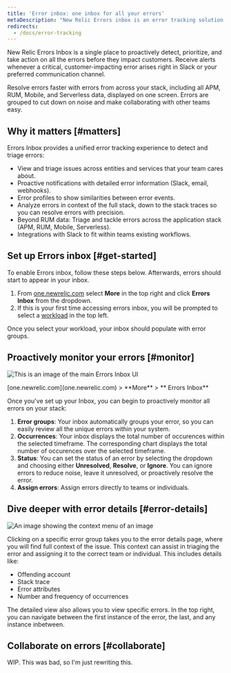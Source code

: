 ```yaml
---
title: 'Error inbox: one inbox for all your errors'
metaDescription: "New Relic Errors inbox is an error tracking solution designed to put you in the driver’s seat when it comes to detecting, triaging, and resolving errors across your full application stack."
redirects:
  - /docs/error-tracking
---
```


New Relic Errors Inbox is a single place to proactively detect, prioritize, and take action on all the errors before they impact customers. Receive alerts whenever a critical, customer-impacting error arises right in Slack or your preferred communication channel.

Resolve errors faster with errors from across your stack, including all APM, RUM, Mobile, and Serverless data, displayed on one screen. Errors are grouped to cut down on noise and make collaborating with other teams easy. 

## Why it matters [#matters]

Errors Inbox provides a unified error tracking experience to detect and triage errors:

- View and triage issues across entities and services that your team cares about.
- Proactive notifications with detailed error information  (Slack, email, webhooks).
- Error profiles to show similarities between error events.
- Analyze errors in context of the full stack, down to the stack traces so you can resolve errors with precision.
- Beyond RUM data: Triage and tackle errors across the application stack (APM, RUM, Mobile, Serverless).
- Integrations with Slack to fit within teams existing workflows.

## Set up Errors inbox [#get-started]

To enable Errors inbox, follow these steps below. Afterwards, errors should start to appear in your inbox.

1. From [one.newrelic.com](one.newrelic.com) select **More** in the top right and click **Errors Inbox** from the dropdown.
2. If this is your first time accessing errors inbox, you will be prompted to select a [workload](/docs/new-relic-one/use-new-relic-one/workloads/workloads-isolate-resolve-incidents-faster/) in the top left. 

Once you select your workload, your inbox should populate with error groups.

## Proactively monitor your errors [#monitor]

![This is an image of the main Errors Inbox UI](./images/ui-image.png "ui-main")

<figcaption>[one.newrelic.com](one.newrelic.com) > **More** > ** Errors Inbox**</figcaption>

Once you've set up your Inbox, you can begin to proactively monitor all errors on your stack:

1. **Error groups**: Your inbox automatically groups your error, so you can easily review all the unique errors within your system.
2. **Occurrences**: Your inbox displays the total number of occurences within the selected timeframe. The corresponding chart displays the total number of occurences over the selected timeframe.
3. **Status**: You can set the status of an error by selecting the dropdown and choosing either **Unresolved**, **Resolve**, or **Ignore**. You can ignore errors to reduce noise, leave it unresolved, or proactively resolve the error.
4. **Assign errors**: Assign errors directly to teams or individuals. 

## Dive deeper with error details [#error-details]

![An image showing the context menu of an image](./images/context.png "context menu")

Clicking on a specific error group takes you to the error details page, where you will find full context of the issue. This context can assist in triaging the error and assigning it to the correct team or individual. This includes details like:
- Offending account
- Stack trace
- Error attributes
- Number and frequency of occurrences

The detailed view also allows you to view specific errors. In the top right, you can navigate between the first instance of the error, the last, and any instance inbetween.

## Collaborate on errors [#collaborate]

WIP. This was bad, so I'm just rewriting this. 




